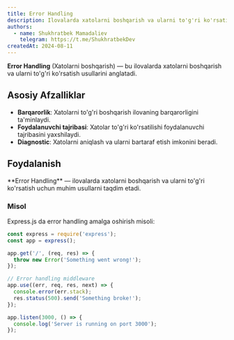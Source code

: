 ```yaml
---
title: Error Handling
description: Ilovalarda xatolarni boshqarish va ularni to'g'ri ko'rsatish usullari.
authors:
  - name: Shukhratbek Mamadaliev
    telegram: https://t.me/ShukhratbekDev
createdAt: 2024-08-11
---
```


**Error Handling** (Xatolarni boshqarish) — bu ilovalarda xatolarni boshqarish va ularni to'g'ri ko'rsatish usullarini anglatadi.

## Asosiy Afzalliklar

- **Barqarorlik**: Xatolarni to'g'ri boshqarish ilovaning barqarorligini ta'minlaydi.
- **Foydalanuvchi tajribasi**: Xatolar to'g'ri ko'rsatilishi foydalanuvchi tajribasini yaxshilaydi.
- **Diagnostic**: Xatolarni aniqlash va ularni bartaraf etish imkonini beradi.

## Foydalanish

<Callout>
  **Error Handling** — ilovalarda xatolarni boshqarish va ularni to'g'ri ko'rsatish uchun muhim usullarni taqdim etadi.
</Callout>

### Misol

Express.js da error handling amalga oshirish misoli:

```js
const express = require('express');
const app = express();

app.get('/', (req, res) => {
  throw new Error('Something went wrong!');
});

// Error handling middleware
app.use((err, req, res, next) => {
  console.error(err.stack);
  res.status(500).send('Something broke!');
});

app.listen(3000, () => {
  console.log('Server is running on port 3000');
});
```
